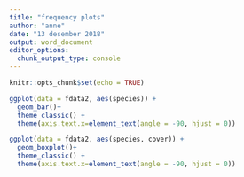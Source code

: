 ---
title: "frequency plots"
author: "anne"
date: "13 desember 2018"
output: word_document
editor_options: 
  chunk_output_type: console
---

```{r setup, include=FALSE}
knitr::opts_chunk$set(echo = TRUE)
```



```{r}
ggplot(data = fdata2, aes(species)) +
  geom_bar()+
  theme_classic() +
  theme(axis.text.x=element_text(angle = -90, hjust = 0))

ggplot(data = fdata2, aes(species, cover)) +
  geom_boxplot()+
  theme_classic() +
  theme(axis.text.x=element_text(angle = -90, hjust = 0))

```

